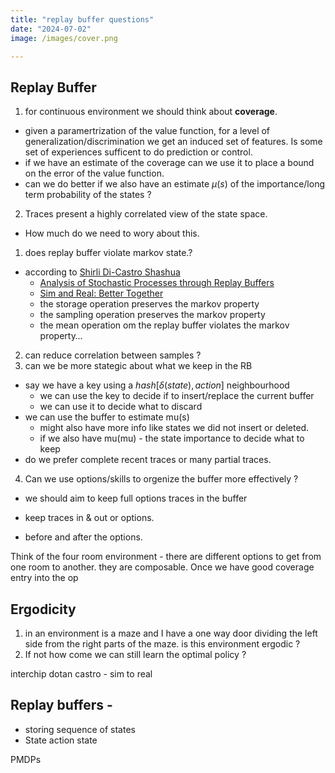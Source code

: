 ```yaml
---
title: "replay buffer questions"
date: "2024-07-02"
image: /images/cover.png

---
```


## Replay Buffer

1. for continuous environment we should think about **coverage**.
  - given a paramertrization of the value function, for a level of generalization/discrimination we 
    get an induced set of features. Is some set of experiences sufficent to do prediction or control.
  - if we have an estimate of the coverage can we use it to place a bound on the error of the value function.
  - can we do better if we also have an estimate $\mu(s)$ of the importance/long term probability of the states ?
2. Traces present a highly correlated view of the state space. 
  - How much do we need to wory about this.
  

1. does replay buffer violate markov state.?
  - according to [Shirli Di-Castro Shashua](https://www.linkedin.com/in/shirli-di-castro/) 
    - [Analysis of Stochastic Processes through Replay Buffers](https://proceedings.mlr.press/v162/di-castro22a/di-castro22a.pdf)
    - [Sim and Real: Better Together](https://arxiv.org/abs/2110.00445)
    - the storage operation preserves the markov property
    - the sampling operation preserves the markov property
    - the mean operation om the replay buffer violates the markov property... 
2. can reduce correlation between samples ?
3. can we be more stategic about what we keep in the RB
  - say we have a key using a $hash[\delta(state), action]$ neighbourhood
    - we can use the key to decide if to insert/replace the current buffer
    - we can use it to decide what to discard
  - we can use the buffer to estimate mu(s)
    - might also have more info like states we did not insert or deleted.
    - if we also have mu(mu) - the state importance to decide what to keep
  - do we prefer complete recent traces or many partial traces.

4. Can we use options/skills to orgenize the buffer more effectively ?
  - we should aim to keep full options traces in the buffer
  - keep traces in & out or options.
  
  - before and after the options.

Think of the four room environment - there are different options to get from one room to another.
they are composable. Once we have good coverage entry into the op


## Ergodicity 

1. in an environment is a maze and I have a one way door dividing the left side from the right parts of the maze.
   is this environment ergodic ?
2. If not how come we can still learn the optimal policy ?

   
interchip dotan castro - sim to real

## Replay buffers - 
  - storing sequence of states 
  - State action state 




PMDPs

